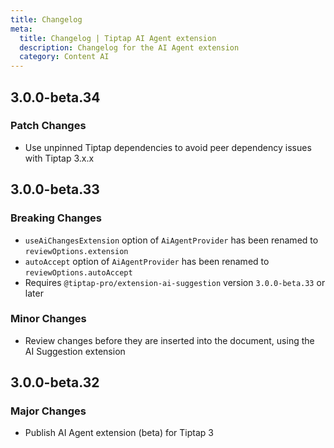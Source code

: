 ```yaml
---
title: Changelog
meta:
  title: Changelog | Tiptap AI Agent extension
  description: Changelog for the AI Agent extension
  category: Content AI
---
```


## 3.0.0-beta.34

### Patch Changes

- Use unpinned Tiptap dependencies to avoid peer dependency issues with Tiptap 3.x.x

## 3.0.0-beta.33

### Breaking Changes

- `useAiChangesExtension` option of `AiAgentProvider` has been renamed to `reviewOptions.extension`
- `autoAccept` option of `AiAgentProvider` has been renamed to `reviewOptions.autoAccept`
- Requires `@tiptap-pro/extension-ai-suggestion` version `3.0.0-beta.33` or later

### Minor Changes

- Review changes before they are inserted into the document, using the AI Suggestion extension

## 3.0.0-beta.32

### Major Changes

- Publish AI Agent extension (beta) for Tiptap 3
